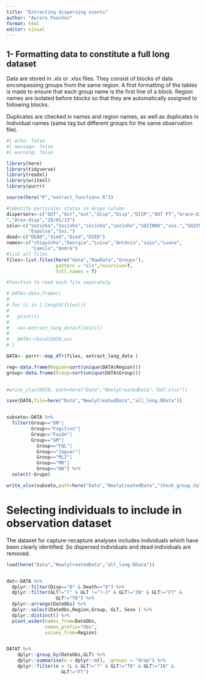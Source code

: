 ```yaml
---
title: "Extracting dispersing events"
author: "Aurore Ponchon"
format: html
editor: visual
---
```


## 1- Formatting data to constitute a full long dataset

Data are stored in .xls or .xlsx files. They consist of blocks of data encompassing groups from the same region. A first formatting of the tables is made to ensure that each group name is the first line of a block. Region names are isolated before blocks so that they are automatically assigned to following blocks.

Duplicates are checked in names and region names, as well as duplicates in Individual names (same tag but different groups for the same observation file).

```r
#| echo: false
#| message: false
#| warning: false

library(here)
library(tidyverse)
library(readxl)
library(writexl)
library(purrr)

source(here("R","extract_functions.R"))

#identify particular status in Grupo column
dispersers<-c("OUT","Out","out","disp","Disp","DISP","OUT PT","Grace-disp
","Alex-disp","28/01/13")
solo<-c("Sozinha","Sozinho","sozinha","sozinho","SOZINHA","soz.","SOZINHO",
        "Expulsa","Soz.")
dead<-c("DEAD","died","Died","DIED")
names<-c("chiquinho","Georgia","Luisa","Antônia","saiu","Luana",
         "Camilo","André")
#list all files
files<-list.files(here("data","RawData","Groups"),
                  pattern = "xls",recursive=T,
                  full.names = T)

#function to read each file separately

# DATA<-data.frame()
# 
# for (i in 1:length(files)){
#   
#   print(i)
#   
#   xx<-extract_long_data(files[i])
#   
#   DATA<-rbind(DATA,xx)
# }

DATA<- purrr::map_dfr(files, extract_long_data )

reg<-data.frame(Region=sort(unique(DATA$Region)))
group<-data.frame(Group=sort(unique(DATA$Group)))
  

#write_xlsx(DATA, path=here("Data","NewlyCreatedData","DAT.xlsx"))

save(DATA,file=here("Data","NewlyCreatedData","all_long.RData"))


subseto<-DATA %>% 
  filter(Group=="DN"|
         Group=="Fugitivo"|
         Group=="Fusão"|
         Group=="GM"|
           Group=="FQL"|
           Group=="Jaguar"|
           Group=="ML2"|
           Group=="MR"|
           Group=="NA") %>% 
  select(-Grupo)

write_xlsx(subseto,path=here("Data","NewlyCreatedData","check_group_Valeria.xlsx"))
```

# Selecting individuals to include in observation dataset

The dataset for capture-recapture analyses includes individuals which have been clearly identified. So dispersed individuals and dead individuals are removed.

```r

load(here("Data","NewlyCreatedData","all_long.RData"))


dat<-DATA %>% 
  dplyr::filter(Disp=="0" & Death=="0") %>% 
  dplyr::filter(GLT!="?" & GLT !="?-3" & GLT!="IN" & GLT!="FT" &
                  GLT!="T0") %>% 
  dplyr::arrange(DateObs) %>% 
  dplyr::select(DateObs,Region,Group, GLT, Sexo ) %>% 
  dplyr::distinct() %>% 
  pivot_wider(names_from=DateObs,
              names_prefix="Obs",
              values_from=Region)


DATAT %>%
    dplyr::group_by(DateObs,GLT) %>%
    dplyr::summarise(n = dplyr::n(), .groups = "drop") %>%
    dplyr::filter(n > 1L & GLT!="?" & GLT!="T0" & GLT!="IN" & 
                    GLT!="FT")

```
